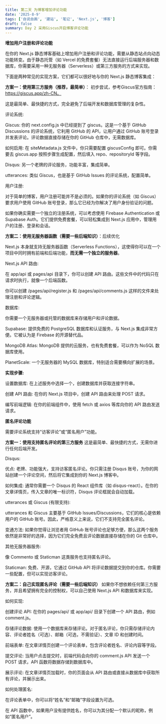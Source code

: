 ```yaml
---
title: 第二天 为博客增加评论功能
date: '2025-8-9'
tags: ['自说自画', '建站', '笔记', 'Next.js', '博客']
draft: false
summary: Day 2 采用Giscus开启博客评论功能
---
```



**增加用户注册和评论功能**

在你的 Next.js 静态博客基础上增加用户注册和评论功能，需要从静态站点向动态功能转变。由于静态托管（如 Vercel 的免费套餐）无法直接运行后端服务器和数据库，你需要采用一种无服务器（Serverless）或第三方服务的方式来实现。

下面是两种常见的实现方案，它们都可以很好地与你的 Next.js 静态博客集成：

**方案一：使用第三方服务（推荐，最简单）**： 初步尝试，参考Giscus官方指南：https://giscus.app/zh-CN。

这是最简单、最快捷的方式，完全避免了后端开发和数据库管理的复杂性。

评论系统:

Giscus: 你的 next.config.js 中已经提到了 giscus。这是一个基于 GitHub Discussions 的评论系统，它利用 GitHub 的 API，让用户通过 GitHub 账号登录并发表评论。评论数据直接存储在你的 GitHub 仓库中，无需数据库。

如何启用: 在 siteMetadata.js 文件中，你只需要配置 giscusConfig 即可。你需要去 giscus.app 按照步骤生成配置，然后填入 repo、repositoryId 等字段。

Disqus: 另一个老牌的评论服务，功能丰富，集成简单。

utterances: 类似 Giscus，也是基于 GitHub Issues 的评论系统，配置简单。

用户注册:

对于简单的博客，用户注册可能并不是必须的。如果你的评论系统（如 Giscus）要求用户使用 GitHub 账号登录，那么它已经为你解决了用户身份验证的问题。

如果你确实需要一个独立的注册系统，可以考虑使用 Firebase Authentication 或 Supabase Auth。它们提供免费套餐，可以轻松集成到 Next.js 应用中，管理用户的注册、登录和会话。

**方案二：使用无服务器函数（需要一些后端知识）**：后续优化

Next.js 本身就支持无服务器函数（Serverless Functions），这使得你可以在一个项目中同时拥有前端和后端功能，**而无需一个独立的服务器**。

Next.js API 路由:

在 app/api 或 pages/api 目录下，你可以创建 API 路由。这些文件中的代码只在请求时执行，就像一个后端函数。

你可以创建 /pages/api/register.js 和 /pages/api/comments.js 这样的文件来处理注册和评论逻辑。

数据库:

你需要一个无服务器或托管的数据库来存储用户和评论数据。

Supabase: 提供免费的 PostgreSQL 数据库和认证服务，与 Next.js 集成非常方便。它被认为是 Firebase 的开源替代品。

MongoDB Atlas: MongoDB 提供的云服务，也有免费套餐，可以作为 NoSQL 数据库使用。

PlanetScale: 一个无服务器的 MySQL 数据库，特别适合需要横向扩展的场景。


**实现步骤:**

设置数据库: 在上述服务中选择一个，创建数据库并获取连接字符串。

创建 API 路由: 在你的 Next.js 项目中，创建 API 路由来处理 POST 请求。

编写前端逻辑: 在你的前端组件中，使用 fetch 或 axios 等库向你的 API 路由发送请求。

**匿名评论功能**

需要评论系统支持“访客评论”或“匿名用户”功能。

**方案一：使用支持匿名评论的第三方服务**
这是最简单、最快捷的方式，无需你进行任何后端开发。

Disqus:

优点: 老牌、功能强大，支持访客匿名评论。你只需注册 Disqus 账号，为你的网站创建一个评论空间，然后将它集成到你的 Next.js 博客中。

如何集成: 通常你需要一个 Disqus 的 React 组件库（如 disqus-react）。在你的文章详情页，传入文章的唯一标识符，Disqus 评论框就会自动加载。

utterances 或 Giscus (有限支持):

utterances 和 Giscus 主要基于 GitHub Issues/Discussions，它们的核心是依赖用户的 GitHub 账号。因此，严格意义上来说，它们不支持完全匿名评论。

变通方法: 如果你觉得让浏览者用 GitHub 账号评论也足够方便，那么这两个服务依然是非常好的选择，因为它们完全免费且评论数据直接存储在你的 Git 仓库中。

其他无服务器服务:

像 Commento 或 Staticman 这类服务也支持匿名评论。

Staticman: 免费、开源，它通过 GitHub API 将评论数据提交到你的仓库。你需要一些配置，但可以实现访客评论。

**方案二：自己实现匿名评论（需要一些后端知识）**
如果你不想依赖任何第三方服务，并且希望拥有完全的控制权，可以自己使用 Next.js API 和数据库来实现。

如何实现:

创建评论 API: 在你的 pages/api/ 或 app/api/ 目录下创建一个 API 路由，例如 comment.js。

存储评论数据: 使用一个数据库来存储评论。对于匿名评论，你只需存储评论内容、评论者姓名（可选）、邮箱（可选，不需验证）、文章 ID 和创建时间。

前端表单: 在文章详情页创建一个评论表单，包含评论者姓名、评论内容等字段。

提交评论: 当用户点击提交时，前端代码会向你的 comment.js API 发送一个 POST 请求，API 函数将数据存储到数据库中。

展示评论: 在文章详情页加载时，你的页面会从 API 路由或直接从数据库中获取所有评论，并展示出来。

如何处理匿名:

在评论表单中，你可以将“姓名”和“邮箱”字段设置为可选。

在 API 函数中，如果用户没有提供姓名，你可以为其分配一个默认的昵称，例如“匿名用户”。